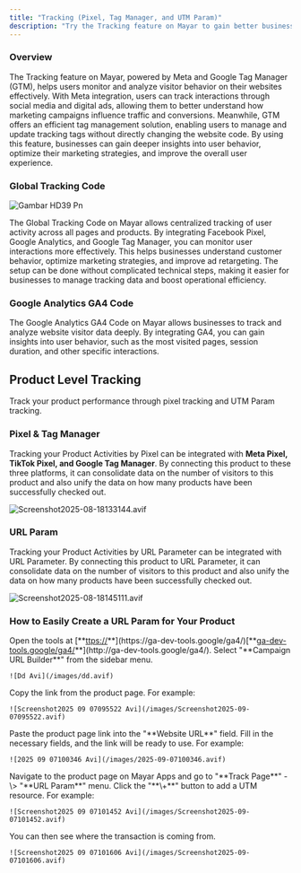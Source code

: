 ```yaml
---
title: "Tracking (Pixel, Tag Manager, and UTM Param)"
description: "Try the Tracking feature on Mayar to gain better business insights through Meta, Google Tag Manager and UTM Param Tracking!"
---
```


### Overview

The Tracking feature on Mayar, powered by Meta and Google Tag Manager (GTM), helps users monitor and analyze visitor behavior on their websites effectively. With Meta integration, users can track interactions through social media and digital ads, allowing them to better understand how marketing campaigns influence traffic and conversions. Meanwhile, GTM offers an efficient tag management solution, enabling users to manage and update tracking tags without directly changing the website code. By using this feature, businesses can gain deeper insights into user behavior, optimize their marketing strategies, and improve the overall user experience.

### Global Tracking Code

![Gambar HD39 Pn](/images/gambarHD39.png)

The Global Tracking Code on Mayar allows centralized tracking of user activity across all pages and products. By integrating Facebook Pixel, Google Analytics, and Google Tag Manager, you can monitor user interactions more effectively. This helps businesses understand customer behavior, optimize marketing strategies, and improve ad retargeting. The setup can be done without complicated technical steps, making it easier for businesses to manage tracking data and boost operational efficiency.

### Google Analytics GA4 Code

The Google Analytics GA4 Code on Mayar allows businesses to track and analyze website visitor data deeply. By integrating GA4, you can gain insights into user behavior, such as the most visited pages, session duration, and other specific interactions.

## Product Level Tracking

Track your product performance through pixel tracking and UTM Param tracking.

### Pixel & Tag Manager

Tracking your Product Activities by Pixel can be integrated with **Meta Pixel, TikTok Pixel, and Google Tag Manager**. By connecting this product to these three platforms, it can consolidate data on the number of visitors to this product and also unify the data on how many products have been successfully checked out.

![Screenshot2025-08-18133144.avif](/images/Screenshot2025-08-18133144.avif)

### URL Param

Tracking your Product Activities by URL Parameter can be integrated with URL Parameter. By connecting this product to URL Parameter, it can consolidate data on the number of visitors to this product and also unify the data on how many products have been successfully checked out.

![Screenshot2025-08-18145111.avif](/images/Screenshot2025-08-18145111.avif)

### How to Easily Create a URL Param for Your Product

<Steps>
  <Step title="Open the Tools">
    Open the tools at [**<u>ttps://</u>**](https://ga-dev-tools.google/ga4/)[**<u>ga-dev-tools.google/ga4/</u>**](http://ga-dev-tools.google/ga4/).
  </Step>
  <Step title='Select "Campaign URL Builder"'>
    Select "**Campaign URL Builder**" from the sidebar menu.

    ![Dd Avi](/images/dd.avif)
  </Step>
  <Step title="Copy the Link">
    Copy the link from the product page. For example:

    ![Screenshot2025 09 07095522 Avi](/images/Screenshot2025-09-07095522.avif)
  </Step>
  <Step title="Paste the Link">
    Paste the product page link into the "**Website URL**" field.
  </Step>
  <Step title="Fill in Necessary Fields">
    Fill in the necessary fields, and the link will be ready to use. For example:

    ![2025 09 07100346 Avi](/images/2025-09-07100346.avif)
  </Step>
  <Step title="Navigate to Product Page">
    Navigate to the product page on Mayar Apps and go to "**Track Page**" -\> "**URL Param**" menu.
  </Step>
  <Step title="Add UTM Source">
    Click the "**\+**" button to add a UTM resource. For example:

    ![Screenshot2025 09 07101452 Avi](/images/Screenshot2025-09-07101452.avif)
  </Step>
  <Step title="Track Transactions">
    You can then see where the transaction is coming from.

    ![Screenshot2025 09 07101606 Avi](/images/Screenshot2025-09-07101606.avif)
  </Step>
</Steps>
